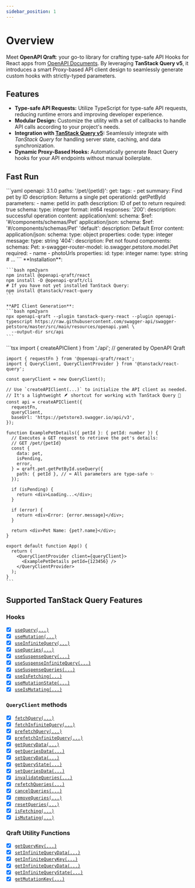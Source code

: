 ```yaml
---
sidebar_position: 1
---
```



# Overview

Meet **OpenAPI Qraft**: your go-to library for crafting type-safe API Hooks for React apps from
[OpenAPI Documents](https://learn.openapis.org/).
By leveraging **TanStack Query v5**, it introduces a smart Proxy-based API client design to seamlessly generate custom
hooks with strictly-typed parameters.

## Features

- **Type-safe API Requests:** Utilize TypeScript for type-safe API requests, reducing runtime errors and improving
  developer experience.
- **Modular Design:** Customize the utility with a set of callbacks to handle API calls according to your project's
  needs.
- **Integration with [TanStack Query v5](https://tanstack.com/query/v5):** Seamlessly integrate with _TanStack Query_
  for handling server state, caching, and data synchronization.
- **Dynamic Proxy-Based Hooks:** Automatically generate React Query hooks for your API endpoints without manual
  boilerplate.

## Fast Run

<Tabs>
  <TabItem value="openapi" label="1. OpenAPI Document">
    ```yaml
    openapi: 3.1.0
    paths:
      '/pet/{petId}':
        get:
          tags:
            - pet
          summary: Find pet by ID
          description: Returns a single pet
          operationId: getPetById
          parameters:
            - name: petId
              in: path
              description: ID of pet to return
              required: true
              schema:
                type: integer
                format: int64
          responses:
            '200':
              description: successful operation
              content:
                application/xml:
                  schema:
                    $ref: '#/components/schemas/Pet'
                application/json:
                  schema:
                    $ref: '#/components/schemas/Pet'
            'default':
              description: Default Error
              content:
                application/json:
                  schema:
                    type: object
                    properties:
                      code:
                        type: integer
                      message:
                        type: string
            '404':
              description: Pet not found
    components:
      schemas:
        Pet:
          x-swagger-router-model: io.swagger.petstore.model.Pet
          required:
            - name
            - photoUrls
          properties:
            id:
              type: integer
            name:
              type: string
          # ...
    ```
  </TabItem>
  <TabItem value="setup" label="2. Setup">
    **Installation**:

    ```bash npm2yarn
    npm install @openapi-qraft/react
    npm install -D @openapi-qraft/cli
    # If you have not yet installed TanStack Query:
    npm install @tanstack/react-query
    ```

    **API Client Generation**:
    ```bash npm2yarn
    npx openapi-qraft --plugin tanstack-query-react --plugin openapi-typescript https://raw.githubusercontent.com/swagger-api/swagger-petstore/master/src/main/resources/openapi.yaml \
      --output-dir src/api
    ```
  </TabItem>
  <TabItem value="react" label="3. React" default>
    ```tsx
    import { createAPIClient } from './api'; // generated by OpenAPI Qraft

    import { requestFn } from '@openapi-qraft/react';
    import { QueryClient, QueryClientProvider } from '@tanstack/react-query';

    const queryClient = new QueryClient();

    // Use `createAPIClient(...)` to initialize the API client as needed.
    // It's a lightweight 🪶 shortcut for working with TanStack Query 🌴
    const api = createAPIClient({
      requestFn,
      queryClient,
      baseUrl: 'https://petstore3.swagger.io/api/v3',
    });

    function ExamplePetDetails({ petId }: { petId: number }) {
      // Executes a GET request to retrieve the pet's details:
      // GET /pet/{petId}
      const {
        data: pet,
        isPending,
        error,
      } = qraft.pet.getPetById.useQuery({
        path: { petId }, // ⬅︎ All parameters are type-safe ✨
      });

      if (isPending) {
        return <div>Loading...</div>;
      }

      if (error) {
        return <div>Error: {error.message}</div>;
      }

      return <div>Pet Name: {pet?.name}</div>;
    }

    export default function App() {
      return (
        <QueryClientProvider client={queryClient}>
          <ExamplePetDetails petId={123456} />
        </QueryClientProvider>
      );
    }
    ```
  </TabItem>
</Tabs>

## Supported TanStack Query Features

### Hooks

- [x] [`useQuery(...)`](/hooks/useQuery.mdx)
- [x] [`useMutation(...)`](/hooks/useMutation.mdx)
- [x] [`useInfiniteQuery(...)`](/hooks/useInfiniteQuery.mdx)
- [x] [`useQueries(...)`](/hooks/useQueries.mdx)
- [x] [`useSuspenseQuery(...)`](/hooks/useSuspenseQuery.mdx)
- [x] [`useSuspenseInfiniteQuery(...)`](/hooks/useSuspenseInfiniteQuery.mdx)
- [x] [`useSuspenseQueries(...)`](/hooks/useSuspenseQueries.mdx)
- [x] [`useIsFetching(...)`](/hooks/useIsFetching.mdx)
- [x] [`useMutationState(...)`](/hooks/useMutationState.mdx)
- [x] [`useIsMutating(...)`](/hooks/useIsMutating.mdx)

### `QueryClient` methods

- [x] [`fetchQuery(...)`](/query-client/fetchQuery.mdx)
- [x] [`fetchInfiniteQuery(...)`](/query-client/fetchInfiniteQuery.mdx)
- [x] [`prefetchQuery(...)`](/query-client/prefetchQuery.mdx)
- [x] [`prefetchInfiniteQuery(...)`](/query-client/prefetchInfiniteQuery.mdx)
- [x] [`getQueryData(...)`](/query-client/getQueryData.mdx)
- [x] [`getQueriesData(...)`](/query-client/getQueriesData.mdx)
- [x] [`setQueryData(...)`](/query-client/setQueryData.mdx)
- [x] [`getQueryState(...)`](/query-client/getQueryState.mdx)
- [x] [`setQueriesData(...)`](/query-client/setQueriesData.mdx)
- [x] [`invalidateQueries(...)`](/query-client/invalidateQueries.mdx)
- [x] [`refetchQueries(...)`](/query-client/refetchQueries.mdx)
- [x] [`cancelQueries(...)`](/query-client/cancelQueries.mdx)
- [x] [`removeQueries(...)`](/query-client/removeQueries.mdx)
- [x] [`resetQueries(...)`](/query-client/resetQueries.mdx)
- [x] [`isFetching(...)`](/query-client/isFetching.mdx)
- [x] [`isMutating(...)`](/query-client/isMutating.mdx)

### Qraft Utility Functions

- [x] [`getQueryKey(...)`](/query-client/getQueryKey.mdx)
- [x] [`setInfiniteQueryData(...)`](/query-client/setInfiniteQueryData.mdx)
- [x] [`getInfiniteQueryKey(...)`](/query-client/getInfiniteQueryKey.mdx)
- [x] [`getInfiniteQueryData(...)`](/query-client/getInfiniteQueryData.mdx)
- [x] [`getInfiniteQueryState(...)`](/query-client/getInfiniteQueryState.mdx)
- [x] [`getMutationKey(...)`](/query-client/getMutationKey.mdx)
